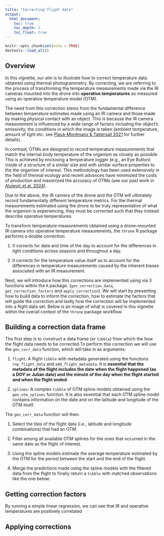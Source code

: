 ```yaml
---
title: "Correcting flight data"
output:
  html_document:
    toc: true
    toc_depth: 2
    toc_float: true
---
```


```r
knitr::opts_chunk$set(echo = TRUE)
devtools::load_all()
```

## Overview

In this vignette, our aim is to illustrate how to correct temperature data obtained using thermal photogrammetry. By correcting, we are referring to the process of transforming the temperature measurements made via the IR cameras mounted into the drone into **operative temperatures** as measured using an operative temperature model (OTM). 

The need from this correction stems from the fundamental difference between temperature estimates made using an IR camera and those made by making physical contact with an object. This is because the IR camera measurement is influenced by a wide range of factors including the object's emissivity, the conditions in which the image is taken (ambient temperature, amount of light etc. see [Playà-Montmany & Tattersall 2021](https://besjournals.onlinelibrary.wiley.com/doi/full/10.1111/2041-210X.13563) for further details). 

In contrast, OTMs are designed to record temperature measurements that match the internal body temperature of the organism as closely as possible. This is achieved by enclosing a temperature logger (e.g., an Eye Button) inside of a structure of a similar size and with similar surface properties to the  the organism of interest. This methodology has been used extensively in the field of thermal ecology and recent advances have minimized the costs of production and maximized the accuracy of OTMs (see our past work in [Alujević et al. 2024](https://www.sciencedirect.com/science/article/pii/S0306456523003030])).

Due to the above, the IR camera of the drone and the OTM will ultimately record fundamentally different temperature metrics. For the thermal measurements estimated using the drone to be truly representative of what the organism is experiencing, they must be corrected such that they instead describe operative temperatures. 

To transform temperature measurements obtained using a drone-mounted IR camera into operative temperature measurements, the `throne` R package performs a double correction:

1. It corrects for date and time of the day to account for the differences in light conditions across seasons and throughout a day. 

2. It corrects for the temperature value itself as to account for the differences in temperature measurements caused by the inherent biases associated with an IR measurement. 

Next, we will introduce how this corrections are implemented using via 3 functions within the `R` package. (`gen_correction_data`, `get_correction_factors` and `apply_correction`). We will start by presenting how to build data to inform the correction, how to estimate the factors that will guide the correction and lastly how the correction will be implemented into a flight data set. Below is an image of what is covered in this vignette within the overall context of the `throne` package workflow.

## Building a correction data frame

The first step is to construct a data frame (or `tibble`) from which the how the flight data needs to be corrected.To perform this correction we will use the `gen_corr_data` function, which will take in as arguments: 

1. `flight`: A flight `tibble` with metadata generated using the functions `rnp_flight_data` and `add_flight_metadata`. It is **essential that the metadata of the flight includes the date when the flight happened (as a DOY or Julian date) and the minute of the day when the flight started and when the flight ended**. 

2. `splines`: A complex `tibble` of OTM spline models obtained using the `gen_otm_splines` function. It is also essential that each OTM spline model contains information on the date and on the latitude and longitude of the OTM itself. 

The `gen_corr_data` function will then: 

1. Select the tiles of the flight data (i.e., latitude and longitude combinations) that had an OTM. 

2. Filter among all available OTM splines for the ones that occurred in the same date as the flight of interest. 

3. Using the spline models estimate the average temperature estimated by the OTM for the period between the start and the end of the flight. 

4. Merge the predictions made using the spline models with the filtered data from the flight to finally return a `tibble` with matched observations like the one below:


## Getting correction factors

By running a simple linear regression, we can see that IR and operative temperatures are positively correlated 

## Applying corrections







